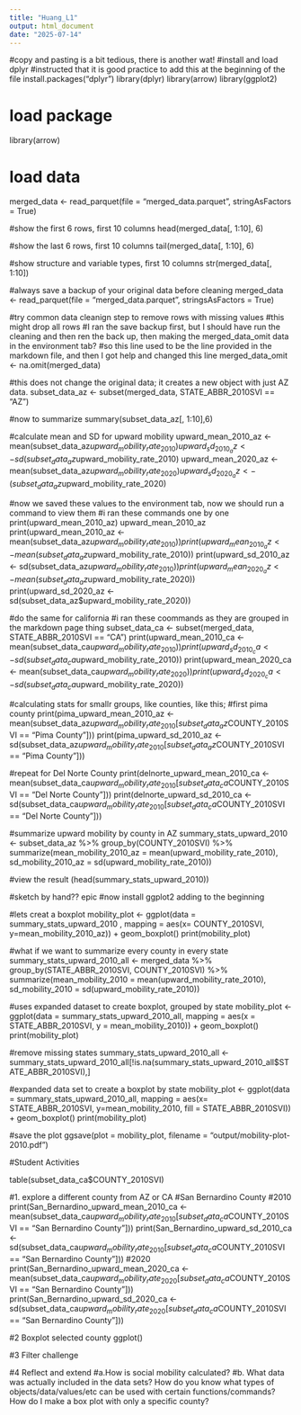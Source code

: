 ```yaml
---
title: "Huang_L1"
output: html_document
date: "2025-07-14"
---
```


#copy and pasting is a bit tedious, there is another wat!
#install and load dplyr
#instructed that it is good practice to add this at the beginning of the file
install.packages("dplyr")
library(dplyr)
library(arrow)
library(ggplot2)

# load package
library(arrow)

# load data
merged_data <- read_parquet(file = "merged_data.parquet", stringAsFactors = True)

#show the first 6 rows, first 10 columns
head(merged_data[, 1:10], 6)

#show the last 6 rows, first 10 columns
tail(merged_data[, 1:10], 6)

#show structure and variable types, first 10 columns
str(merged_data[, 1:10])

#always save a backup of your original data before cleaning
merged_data <- read_parquet(file = "merged_data.parquet", stringsAsFactors = True)

#try common data cleanign step to remove rows with missing values 
#this might drop all rows
#I ran the save backup first, but I should have run the cleaning and then ren the back up, then making the merged_data_omit data in the environment tab?
#so this line used to be the line provided in the markdown file, and then I got help and changed this line
merged_data_omit <- na.omit(merged_data)

#this does not change the original data; it creates a new object with just AZ data.
subset_data_az <- subset(merged_data, STATE_ABBR_2010SVI == "AZ")

#now to summarize
summary(subset_data_az[, 1:10],6)

#calculate mean and SD for upward mobility
upward_mean_2010_az <- mean(subset_data_az$upward_mobility_rate_2010)
upward_sd_2010_az <- sd(subset_data_az$upward_mobility_rate_2010)
upward_mean_2020_az <- mean(subset_data_az$upward_mobility_rate_2020)
upward_sd_2020_az <-(subset_data_az$upward_mobility_rate_2020)

#now we saved these values to the environment tab, now we should run a command to view them
#i ran these commands one by one
print(upward_mean_2010_az)
upward_mean_2010_az
print(upward_mean_2010_az <- mean(subset_data_az$upward_mobility_rate_2010))
print(upward_mean_2010_az <- mean(subset_data_az$upward_mobility_rate_2010))
print(upward_sd_2010_az <- sd(subset_data_az$upward_mobility_rate_2010))
print(upward_mean_2020_az <- mean(subset_data_az$upward_mobility_rate_2020))
print(upward_sd_2020_az <- sd(subset_data_az$upward_mobility_rate_2020))

#do the same for california
#i ran these coommands as they are grouped in the markdown page thing
subset_data_ca <- subset(merged_data, STATE_ABBR_2010SVI == "CA")
print(upward_mean_2010_ca <- mean(subset_data_ca$upward_mobility_rate_2010))
print(upward_sd_2010_ca <- sd(subset_data_ca$upward_mobility_rate_2010))
print(upward_mean_2020_ca <- mean(subset_data_ca$upward_mobility_rate_2020))
print(upward_sd_2020_ca <- sd(subset_data_ca$upward_mobility_rate_2020))

#calculating stats for smallr groups, like counties, like this;
#first pima county
print(pima_upward_mean_2010_az <- mean(subset_data_az$upward_mobility_rate_2010[subset_data_az$COUNTY_2010SVI == "Pima County"]))
print(pima_upward_sd_2010_az <- sd(subset_data_az$upward_mobility_rate_2010[subset_data_az$COUNTY_2010SVI == "Pima County"]))

#repeat for Del Norte County
print(delnorte_upward_mean_2010_ca <- mean(subset_data_ca$upward_mobility_rate_2010[subset_data_ca$COUNTY_2010SVI == "Del Norte County"]))
print(delnorte_upward_sd_2010_ca <- sd(subset_data_ca$upward_mobility_rate_2010[subset_data_ca$COUNTY_2010SVI == "Del Norte County"]))

#summarize upward mobility by county in AZ
summary_stats_upward_2010 <- subset_data_az %>%
  group_by(COUNTY_2010SVI) %>%
  summarize(mean_mobility_2010_az = mean(upward_mobility_rate_2010),
            sd_mobility_2010_az = sd(upward_mobility_rate_2010))

#view the result
(head(summary_stats_upward_2010))

#sketch by hand?? epic
#now install ggplot2 adding to the beginning

#lets creat a boxplot
mobility_plot <- ggplot(data = summary_stats_upward_2010 , mapping = aes(x= COUNTY_2010SVI, y=mean_mobility_2010_az)) + geom_boxplot()
print(mobility_plot)

#what if we want to summarize every county in every state
summary_stats_upward_2010_all <- merged_data %>%
  group_by(STATE_ABBR_2010SVI, COUNTY_2010SVI) %>%
  summarize(mean_mobility_2010 = mean(upward_mobility_rate_2010),
      sd_mobility_2010 = sd(upward_mobility_rate_2010))

#uses expanded dataset to create boxplot, grouped by state
mobility_plot <- ggplot(data = summary_stats_upward_2010_all,
                        mapping = aes(x = STATE_ABBR_2010SVI, y = mean_mobility_2010)) +
  geom_boxplot()
print(mobility_plot)

#remove missing states
summary_stats_upward_2010_all <- summary_stats_upward_2010_all[!is.na(summary_stats_upward_2010_all$STATE_ABBR_2010SVI),]

#expanded data set to create a boxplot by state
mobility_plot <- ggplot(data = summary_stats_upward_2010_all,
                        mapping = aes(x= STATE_ABBR_2010SVI, y=mean_mobility_2010,
                                      fill = STATE_ABBR_2010SVI)) +
  geom_boxplot()
print(mobility_plot)

#save the plot
ggsave(plot = mobility_plot, filename = "output/mobility-plot-2010.pdf")





#Student Activities




table(subset_data_ca$COUNTY_2010SVI)

#1. explore a different county from AZ or CA
#San Bernardino County
#2010
print(San_Bernardino_upward_mean_2010_ca <- mean(subset_data_ca$upward_mobility_rate_2010[subset_data_ca$COUNTY_2010SVI == "San Bernardino County"]))
print(San_Bernardino_upward_sd_2010_ca <- sd(subset_data_ca$upward_mobility_rate_2010[subset_data_ca$COUNTY_2010SVI == "San Bernardino County"]))
#2020
print(San_Bernardino_upward_mean_2020_ca <- mean(subset_data_ca$upward_mobility_rate_2020[subset_data_ca$COUNTY_2010SVI == "San Bernardino County"]))
print(San_Bernardino_upward_sd_2020_ca <- sd(subset_data_ca$upward_mobility_rate_2020[subset_data_ca$COUNTY_2010SVI == "San Bernardino County"]))

#2 Boxplot selected county
ggplot() 

#3 Filter challenge

#4 Reflect and extend
#a.How is social mobility calculated?
#b. What data was actually included in the data sets? How do you know what types of objects/data/values/etc can be used with certain functions/commands? How do I make a box plot with only a specific county? 
